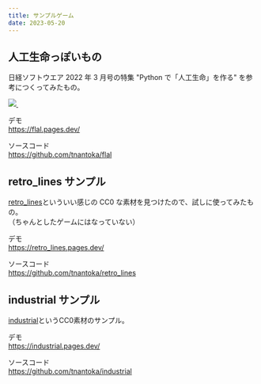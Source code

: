 ```yaml
---
title: サンプルゲーム
date: 2023-05-20
---
```



<ExampleLayout title={frontmatter.title} date={frontmatter.date} noDemo>

## 人工生命っぽいもの

日経ソフトウエア 2022 年 3 月号の特集 "Python で「人工生命」を作る" を参考につくってみたもの。

<div class="mb-4">
  <a
    href="https://www.amazon.co.jp/%E6%97%A5%E7%B5%8C%E3%82%BD%E3%83%95%E3%83%88%E3%82%A6%E3%82%A8%E3%82%A2-2022%E5%B9%B43%E6%9C%88%E5%8F%B7-%E9%9B%91%E8%AA%8C-ebook/dp/B09QRJ3GQC?_encoding=UTF8&qid=1684070280&sr=8-1&linkCode=li2&tag=flutter-flame-22&linkId=03017aba56ade0b4f61838a2cd7277a3&language=ja_JP&ref_=as_li_ss_il"
    target="_blank"
  >
    <img
      border="0"
      src="//ws-fe.amazon-adsystem.com/widgets/q?_encoding=UTF8&ASIN=B09QRJ3GQC&Format=_SL160_&ID=AsinImage&MarketPlace=JP&ServiceVersion=20070822&WS=1&tag=flutter-flame-22&language=ja_JP"
    />
  </a>
  <img
    src="https://ir-jp.amazon-adsystem.com/e/ir?t=flutter-flame-22&language=ja_JP&l=li2&o=9&a=B09QRJ3GQC"
    width="1"
    height="1"
    border="0"
    alt=""
    style="border:none !important; margin:0px !important;"
  />
</div>

デモ  
https://flal.pages.dev/

ソースコード  
https://github.com/tnantoka/flal

## retro_lines サンプル

[retro_lines](https://v3x3d.itch.io/retro-lines)といういい感じの CC0 な素材を見つけたので、試しに使ってみたもの。  
（ちゃんとしたゲームにはなっていない）

デモ  
https://retro_lines.pages.dev/

ソースコード  
https://github.com/tnantoka/retro_lines

## industrial サンプル

[industrial](https://0x72.itch.io/16x16-industrial-tileset)というCC0素材のサンプル。

デモ  
https://industrial.pages.dev/

ソースコード  
https://github.com/tnantoka/industrial

</ExampleLayout>
